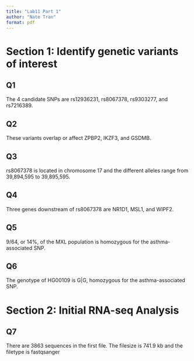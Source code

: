 ```yaml
---
title: "Lab11 Part 1"
author: "Nate Tran"
format: pdf
---
```


# Section 1: Identify genetic variants of interest

## Q1
The 4 candidate SNPs are rs12936231, rs8067378, rs9303277, and rs7216389.

## Q2
These variants overlap or affect ZPBP2, IKZF3, and GSDMB.

## Q3
rs8067378 is located in chromosome 17 and the different alleles range from 39,894,595 to 39,895,595.

## Q4
Three genes downstream of rs8067378 are NR1D1, MSL1, and WIPF2.

## Q5
9/64, or 14%, of the MXL population is homozygous for the asthma-associated SNP.

## Q6
The genotype of HG00109 is G|G, homozygous for the asthma-associated SNP.


# Section 2: Initial RNA-seq Analysis

## Q7
There are 3863 sequences in the first file. The filesize is 741.9 kb and the filetype is fastqsanger